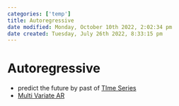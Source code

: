```yaml
---
categories: ['temp']
title: Autoregressive
date modified: Monday, October 10th 2022, 2:02:34 pm
date created: Tuesday, July 26th 2022, 8:33:15 pm
---
```


# Autoregressive
- predict the future by past of [TIme Series](TIme%20Series.qmd)
- [Multi Variate AR](Multi%20Variate%20AR.qmd)




